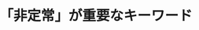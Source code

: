 ﻿---
title: "「非定常」が重要なキーワード"
category: "物質理工学院"
vol: "61"
interviewee: "相田 隆司 "
url: ""
tags: []
pdf: "61-1.pdf"
career: ""
preface: "化石燃料の枯渇、環境汚染などの諸問題により新たなエネルギー供給源として燃料電池が近年大変注目を浴びている。しかし、その燃料となる不純物の少ない純粋な水素は自然界にはほとんど存在しない。そこで、人工的な水素の製造、精製の研究が必要となる。多くの研究者が定常的な触媒による水素精製の研究を行っている。一方、今回訪れた相田では非定常操作という日本では珍しい独自の研究をしている。数ある研究の中で擬似移動層反応器を用いた水素精製について話を伺った。"
---
